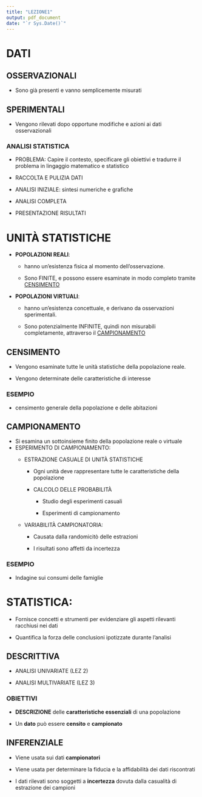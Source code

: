 ```yaml
---
title: "LEZIONE1"
output: pdf_document
date: "`r Sys.Date()`"
---
```


# DATI

## OSSERVAZIONALI

-   Sono già presenti e vanno semplicemente misurati

## SPERIMENTALI

-   Vengono rilevati dopo opportune modifiche e azioni ai dati osservazionali

### ANALISI STATISTICA {#analisi}

-   PROBLEMA: Capire il contesto, specificare gli obiettivi e tradurre il problema in lingaggio matematico e statistico

-   RACCOLTA E PULIZIA DATI

-   ANALISI INIZIALE: sintesi numeriche e grafiche

-   ANALISI COMPLETA

-   PRESENTAZIONE RISULTATI

# UNITÀ STATISTICHE

-   **POPOLAZIONI REALI**:

    -   hanno un'esistenza fisica al momento dell'osservazione.

    -   Sono FINITE, e possono essere esaminate in modo completo tramite [CENSIMENTO]

-   **POPOLAZIONI VIRTUALI**:

    -   hanno un'esistenza concettuale, e derivano da osservazioni sperimentali.

    -   Sono potenzialmente INFINITE, quindi non misurabili completamente, attraverso il [CAMPIONAMENTO]

## CENSIMENTO

-   Vengono esaminate tutte le unità statistiche della popolazione reale.

-   Vengono determinate delle caratteristiche di interesse

### ESEMPIO

-   censimento generale della popolazione e delle abitazioni

## CAMPIONAMENTO

-   Si esamina un sottoinsieme finito della popolazione reale o virtuale
-   ESPERIMENTO DI CAMPIONAMENTO:
    -   ESTRAZIONE CASUALE DI UNITÀ STATISTICHE

        -   Ogni unità deve rappresentare tutte le caratteristiche della popolazione

        -   CALCOLO DELLE PROBABILITÀ

            -   Studio degli esperimenti casuali

            -   Esperimenti di campionamento

    -   VARIABILITÀ CAMPIONATORIA:

        -   Causata dalla randomicitò delle estrazioni

        -   I risultati sono affetti da incertezza

### ESEMPIO

-   Indagine sui consumi delle famiglie

# STATISTICA:

-   Fornisce concetti e strumenti per evidenziare gli aspetti rilevanti racchiusi nei dati

-   Quantifica la forza delle conclusioni ipotizzate durante l'analisi

## DESCRITTIVA

-   ANALISI UNIVARIATE (LEZ 2)

-   ANALISI MULTIVARIATE (LEZ 3)

### **OBIETTIVI**

-   **DESCRIZIONE** delle **caratteristiche essenziali** di una popolazione

-   Un **dato** può essere **censito** e **campionato**

## INFERENZIALE

-   Viene usata sui dati **campionatori**

-   Viene usata per determinare la fiducia e la affidabilità dei dati riscontrati

-   I dati rilevati sono soggetti a **incertezza** dovuta dalla casualità di estrazione dei campioni

